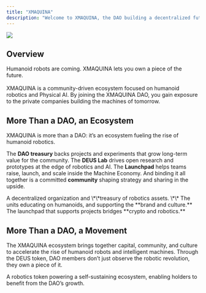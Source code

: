 ```yaml
---
title: "XMAQUINA"
description: "Welcome to XMAQUINA, the DAO building a decentralized future for robotics."
---
```


![](../images/DAOPortalHighlights(1280x499px)(3).png)


## Overview

Humanoid robots are coming. XMAQUINA lets you own a piece of the future.\
\
XMAQUINA is a community-driven ecosystem focused on humanoid robotics and Physical AI. By joining the XMAQUINA DAO, you gain exposure to the private companies building the machines of tomorrow.

## More Than a DAO, an Ecosystem

XMAQUINA is more than a DAO: it’s an ecosystem fueling the rise of humanoid robotics.

The **DAO treasury** backs projects and experiments that grow long-term value for the community. The **DEUS Lab** drives open research and prototypes at the edge of robotics and AI. The **Launchpad** helps teams raise, launch, and scale inside the Machine Economy. And binding it all together is a committed **community** shaping strategy and sharing in the upside.

<Columns cols={3}>
  <Card title="The DAO" icon="users" color="#1ed612" href="/ecosystem/dao">
    A decentralized organization and \*\*treasury of robotics assets. \*\*
  </Card>
  <Card title="The DEUS Labs" icon="flask" color="#1ed612" href="/ecosystem/deus-labs">
    The units educating on humanoids, and supporting the **brand and culture.**
  </Card>
  <Card title="Machine Launchpad" icon="rocket" color="#1ed612" href="/ecosystem/launchpad">
    The launchpad that supports projects bridges **crypto and robotics.**
  </Card>
</Columns>

## More Than a DAO, a Movement

The XMAQUINA ecosystem brings together capital, community, and culture to accelerate the rise of humanoid robots and intelligent machines. Through the DEUS token, DAO members don’t just observe the robotic revolution, they own a piece of it.

<Card title="DEUS Token" icon="coins" color="#1ed612" href="/token/tokenomics">
  A robotics token powering a self-sustaining ecosystem, enabling holders to benefit from the DAO’s growth.
</Card>
